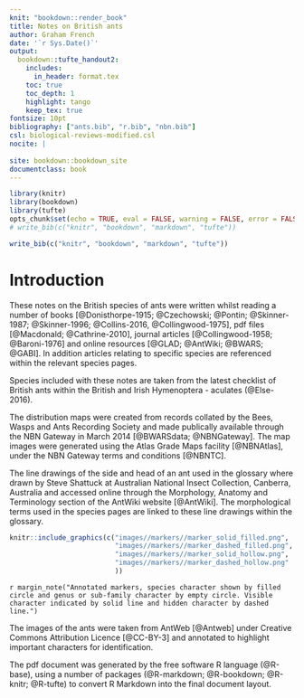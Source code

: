 ```yaml
---
knit: "bookdown::render_book"
title: Notes on British ants
author: Graham French
date: '`r Sys.Date()`'
output: 
  bookdown::tufte_handout2:
    includes:
      in_header: format.tex
    toc: true
    toc_depth: 1
    highlight: tango
    keep_tex: true
fontsize: 10pt
bibliography: ["ants.bib", "r.bib", "nbn.bib"]
csl: biological-reviews-modified.csl
nocite: | 
  
site: bookdown::bookdown_site
documentclass: book
---
```

\pagebreak

```r
library(knitr)
library(bookdown)
library(tufte)
opts_chunk$set(echo = TRUE, eval = FALSE, warning = FALSE, error = FALSE, comment = NA, cache = FALSE)
# write_bib(c("knitr", "bookdown", "markdown", "tufte"))
```

```r
write_bib(c("knitr", "bookdown", "markdown", "tufte"))
```

# **Introduction** {-}

These notes on the British species of ants were written whilst reading a number of books [@Donisthorpe-1915; @Czechowski; @Pontin; @Skinner-1987; @Skinner-1996; @Collins-2016, @Collingwood-1975], pdf files [@Macdonald; @Cathrine-2010], journal articles [@Collingwood-1958; @Baroni-1976] and online resources [@GLAD; @AntWiki; @BWARS; @GABI]. In addition articles relating to specific species are referenced within the relevant species pages.

Species included with these notes are taken from the latest checklist of British ants within the British and Irish Hymenoptera - aculates (@Else-2016).

The distribution maps were created from records collated by the Bees, Wasps and Ants Recording Society and made publically available through the NBN Gateway in March 2014 [@BWARSdata; @NBNGateway]. The map images were generated using the Atlas Grade Maps facility [@NBNAtlas], under the NBN Gateway terms and conditions [@NBNTC].

The line drawings of the side and head of an ant used in the glossary where drawn by Steve Shattuck at Australian National Insect Collection, Canberra, Australia and accessed online through the Morphology, Anatomy and Terminology section of the AntWiki website [@AntWiki]. The morphological terms used in the species pages are linked to these line drawings within the glossary.

```r
knitr::include_graphics(c("images//markers//marker_solid_filled.png",
                          "images//markers//marker_dashed_filled.png",
                          "images//markers//marker_solid_hollow.png",
                          "images//markers//marker_dashed_hollow.png"
                          ))
```
`r margin_note("Annotated markers, species character shown by filled circle and genus or sub-family character by empty circle. Visible character indicated by solid line and hidden character by dashed line.")`

The images of the ants were taken from AntWeb [@Antweb] under Creative Commons Attribution Licence [@CC-BY-3] and annotated to highlight important characters for identification.

The pdf document was generated by the free software R language (@R-base), using a number of packages (@R-markdown; @R-bookdown; @R-knitr; @R-tufte) to convert R Markdown into the final document layout.

\pagebreak

